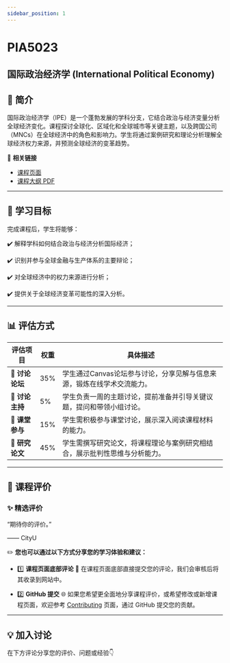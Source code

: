 ```yaml
---
sidebar_position: 1
---
```


# PIA5023
## 国际政治经济学 (International Political Economy)

## **📘 简介**
国际政治经济学（IPE）是一个蓬勃发展的学科分支，它结合政治与经济变量分析全球经济变化。课程探讨全球化、区域化和全球城市等关键主题，以及跨国公司（MNCs）在全球经济中的角色和影响力。学生将通过案例研究和理论分析理解全球经济权力来源，并预测全球经济的变革趋势。

🔗 **相关链接**
- [课程页面](https://www.cityu.edu.hk/catalogue/pg/202425/course/PIA5023.htm)
- [课程大纲 PDF](https://www.cityu.edu.hk/catalogue/pg/202425/course/PIA5023.pdf)

---

## **🎯 学习目标**

完成课程后，学生将能够：

✔️ 解释学科如何结合政治与经济分析国际经济；

✔️ 识别并参与全球金融与生产体系的主要辩论；

✔️ 对全球经济中的权力来源进行分析；

✔️ 提供关于全球经济变革可能性的深入分析。

---

## **📊 评估方式**

| **评估项目**            | **权重** | **具体描述**                                                                                     |
|-------------------------|----------|--------------------------------------------------------------------------------------------------|
| **💬 讨论论坛**         | 35%      | 学生通过Canvas论坛参与讨论，分享见解与信息来源，锻炼在线学术交流能力。                                         |
| **👥 讨论主持**         | 5%       | 学生负责一周的主题讨论，提前准备并引导关键议题，提问和带领小组讨论。                                         |
| **👤 课堂参与**         | 15%      | 学生需积极参与课堂讨论，展示深入阅读课程材料的能力。                                                 |
| **📄 研究论文**         | 45%      | 学生需撰写研究论文，将课程理论与案例研究相结合，展示批判性思维与分析能力。                                       |

---

## **💬 课程评价**

### ✨ **精选评价**
<div className={commentStyles.commentBox}>
    <p className={commentStyles.commentText}>
        “期待你的评价。”
    </p>
    <p className={commentStyles.commentAuthor}>—— CityU</p>
</div>

✏️ **您也可以通过以下方式分享您的学习体验和建议：**

- 1️⃣ **课程页面底部评论**
💬 在课程页面底部直接提交您的评论，我们会审核后将其收录到网站中。

- 2️⃣ **GitHub 提交**
🌐 如果您希望更全面地分享课程评价，或希望修改或新增课程页面，欢迎参考 [Contributing](https://penjc.github.io/CityU/contributing) 页面，通过 GitHub 提交您的贡献。

---

## **💡 加入讨论**

在下方评论分享您的评价、问题或经验👇
<Utterances />
